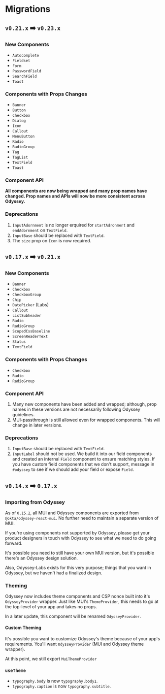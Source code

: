 
<Meta />

# Migrations

## `v0.21.x` ➡️ `v0.23.x`

### New Components

- `Autocomplete`
- `Fieldset`
- `Form`
- `PasswordField`
- `SearchField`
- `Toast`

### Components with Props Changes

- `Banner`
- `Button`
- `Checkbox`
- `Dialog`
- `Icon`
- `Callout`
- `MenuButton`
- `Radio`
- `RadioGroup`
- `Tag`
- `TagList`
- `TextField`
- `Toast`

### Component API

**All components are now being wrapped and many prop names have changed. Prop names and APIs will now be more consistent across Odyssey.**

### Deprecations

1. `InputAdornment` is no longer erquired for `startAdronment` and `endAdornment` on `TextField`.
1. `InputBase` should be replaced with `TextField`.
1. The `size` prop on `Icon` is now required.

## `v0.17.x` ➡️ `v0.21.x`

### New Components

- `Banner`
- `Checkbox`
- `CheckboxGroup`
- `Chip`
- `DatePicker` (Labs)
- `Callout`
- `ListSubheader`
- `Radio`
- `RadioGroup`
- `ScopedCssBaseline`
- `ScreenReaderText`
- `Status`
- `TextField`

### Components with Props Changes

- `Checkbox`
- `Radio`
- `RadioGroup`

### Component API

1. Many new components have been added and wrapped; although, prop names in these versions are not necessarily following Odyssey guidelines.
1. MUI-passthrough is still allowed even for wrapped components. This will change in later versions.

### Deprecations

1. `InputBase` should be replaced with `TextField`.
1. `InputLabel` should not be used. We build it into our field components and created an internal `Field` component to ensure matching styles. If you have custom field components that we don't support, message in `#odyssey` to see if we should add your field or expose `Field`.

## `v0.14.x` ➡️ `0.17.x`

### Importing from Odyssey

As of `0.15.2`, all MUI and Odyssey components are exported from `@okta/odyssey-react-mui`. No further need to maintain a separate version of MUI.

If you're using components not supported by Odyssey, please get your product designers in touch with Odyssey to see what we need to do going forward.

It's possible you need to still have your own MUI version, but it's possible there's an Odyssey design solution.

Also, Odyssey-Labs exists for this very purpose; things that you want in Odyssey, but we haven't had a finalized design.

### Theming

Odyssey now includes theme components and CSP nonce built into it's `OdysseyProvider` wrapper. Just like MUI's `ThemeProvider`, this needs to go at the top-level of your app and takes no props.

In a later update, this component will be renamed `OdysseyProvider`.

#### Custom Theming

It's possible you want to customize Odyssey's theme because of your app's requirements. You'll want `OdysseyProvider` (MUI and Odyssey theme wrapper).

At this point, we still export `MuiThemeProvider`

### `useTheme`

- `typography.body` is now `typography.body1`.
- `typography.caption` is now `typography.subtitle`.
